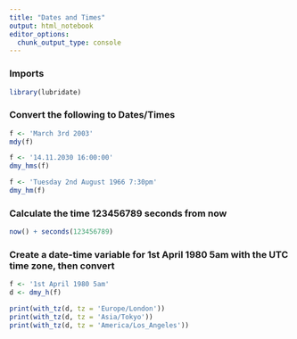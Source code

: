 ```yaml
---
title: "Dates and Times"
output: html_notebook
editor_options: 
  chunk_output_type: console
---
```


### Imports

```r
library(lubridate)
```

### Convert the following to Dates/Times

```r
f <- 'March 3rd 2003'
mdy(f)

f <- '14.11.2030 16:00:00'
dmy_hms(f)

f <- 'Tuesday 2nd August 1966 7:30pm'
dmy_hm(f)
```

### Calculate the time 123456789 seconds from now

```r
now() + seconds(123456789)
```

### Create a date-time variable for 1st April 1980 5am with the UTC time zone, then convert

```r
f <- '1st April 1980 5am'
d <- dmy_h(f)

print(with_tz(d, tz = 'Europe/London'))
print(with_tz(d, tz = 'Asia/Tokyo'))
print(with_tz(d, tz = 'America/Los_Angeles'))
```
